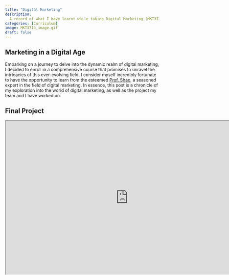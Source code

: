 ```yaml
--- 
title: "Digital Marketing"
description: 
  A record of what I have learnt while taking Digital Marketing (MKT3714), alongside my final project. 
categories: [Curriculum]
image: MKT3714_image.gif
draft: false
---
```


## Marketing in a Digital Age

Embarking on a journey to delve into the dynamic realm of digital marketing, I decided to enroll in a comprehensive course that promises to unravel the intricacies of this ever-evolving field. I consider myself incredibly fortunate to have the opportunity to learn from the esteemed [Prof. Shao](https://www.linkedin.com/in/shaochunchen/), a seasoned expert in the field of digital marketing. In essence, this post is a chronicle of my exploration into the world of digital marketing, as well as the project my team and I have worked on. 

## Final Project

<center>

<iframe src="https://liyinnng.github.io/nm2207-projectslides/" title="Introduction" width="800px," height="500px">

</iframe>

</center>

